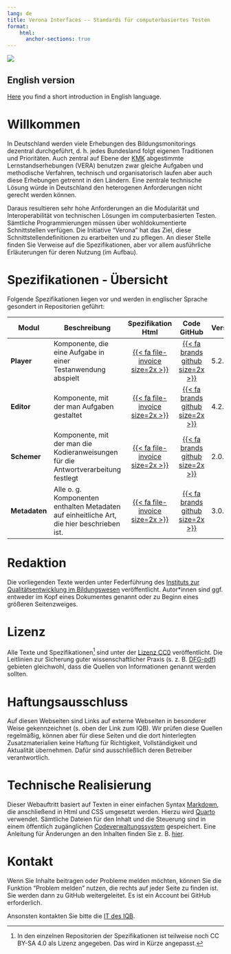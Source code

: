 ```yaml
---
lang: de
title: Verona Interfaces -- Standards für computerbasiertes Testen
format:
    html:
      anchor-sections: true
---
```

![](banner-image.jpg)

::: {.callout-note}
## English version
[Here](intro/english.qmd) you find a short introduction in English language.
:::

# Willkommen

In Deutschland werden viele Erhebungen des Bildungsmonitorings dezentral durchgeführt, d. h. jedes Bundesland folgt eigenen Traditionen und Prioritäten. Auch zentral auf Ebene der [KMK](https://www.kmk.org/themen/qualitaetssicherung-in-schulen/bildungsmonitoring/) abgestimmte Lernstandserhebungen (VERA) benutzen zwar gleiche Aufgaben und methodische Verfahren, technisch und organisatorisch laufen aber auch diese Erhebungen getrennt in den Ländern. Eine zentrale technische Lösung würde in Deutschland den heterogenen Anforderungen nicht gerecht werden können.

Daraus resultieren sehr hohe Anforderungen an die Modularität und Interoperabilität von technischen Lösungen im computerbasierten Testen. Sämtliche Programmierungen müssen über wohldokumentierte Schnittstellen verfügen. Die Initiative "Verona" hat das Ziel, diese Schnittstellendefinitionen zu erarbeiten und zu pflegen. An dieser Stelle finden Sie Verweise auf die Spezifikationen, aber vor allem ausführliche Erläuterungen für deren Nutzung (im Aufbau).

# Spezifikationen - Übersicht

Folgende Spezifikationen liegen vor und werden in englischer Sprache gesondert in Repositorien geführt:

| Modul | Beschreibung | Spezifikation Html | Code GitHub | Version |
| ------ | ---------------- | :-----: | :-------: | :---- |
| **Player** | Komponente, die eine Aufgabe in einer Testanwendung abspielt | [{{< fa file-invoice size=2x >}}](https://verona-interfaces.github.io/player/) | [{{< fa brands github size=2x >}}](https://github.com/verona-interfaces/player#readme) | 5.2.0 |
| **Editor** | Komponente, mit der man Aufgaben gestaltet |  [{{< fa file-invoice size=2x >}}](https://verona-interfaces.github.io/editor/) | [{{< fa brands github size=2x >}}](https://github.com/verona-interfaces/editor#readme) | 4.2.0 |
| **Schemer** | Komponente, mit der man die Kodieranweisungen für die Antwortverarbeitung festlegt | [{{< fa file-invoice size=2x >}}](https://verona-interfaces.github.io/schemer/) | [{{< fa brands github size=2x >}}](https://github.com/verona-interfaces/schemer#readme) | 2.0.0 |
| **Metadaten** | Alle o. g. Komponenten enthalten Metadaten auf einheitliche Art, die hier beschrieben ist. |  [{{< fa file-invoice size=2x >}}](https://verona-interfaces.github.io/metadata/) | [{{< fa brands github size=2x >}}](https://github.com/verona-interfaces/metadata#readme) | 3.0.0 |


# Redaktion

Die vorliegenden Texte werden unter Federführung des [Instituts zur Qualitätsentwicklung im Bildungswesen](https://www.iqb.hu-berlin.de/vera) veröffentlicht. Autor\*innen sind ggf. entweder im Kopf eines Dokumentes genannt oder zu Beginn eines größeren Seitenzweiges. 

# Lizenz
Alle Texte und Spezifikationen[^1] sind unter der [Lizenz CC0](https://open-educational-resources.de/was-die-cc0-freigabe-bedeutet-und-welche-moeglichkeiten-sie-eroeffnen/) veröffentlicht. Die Leitlinien zur Sicherung guter wissenschaftlicher Praxis (s. z. B. [DFG-pdf](https://www.dfg.de/resource/blob/173732/4166759430af8dc2256f0fa54e009f03/kodex-gwp-data.pdf)) gebieten gleichwohl, dass die Quellen von Informationen genannt werden sollten.

# Haftungsausschluss

Auf diesen Webseiten sind Links auf externe Webseiten in besonderer Weise gekennzeichnet (s. oben der Link zum IQB). Wir prüfen diese Quellen regelmäßig, können aber für diese Seiten und die dort hinterlegten Zusatzmaterialien keine Haftung für Richtigkeit, Vollständigkeit und Aktualität übernehmen. Dafür sind ausschließlich deren Betreiber verantwortlich.

# Technische Realisierung

Dieser Webauftritt basiert auf Texten in einer einfachen Syntax [Markdown](https://markdown.de/), die anschließend in Html und CSS umgesetzt werden. Hierzu wird [Quarto](https://quarto.org/) verwendet. Sämtliche Dateien für den Inhalt und die Steuerung sind in einem öffentlich zugänglichen [Codeverwaltungssystem](https://github.com/verona-interfaces/verona-interfaces.github.io) gespeichert. Eine Anleitung für Änderungen an den Inhalten finden Sie z. B. [hier](https://github.com/iqb-berlin/vera-info?tab=readme-ov-file#readme).

# Kontakt

Wenn Sie Inhalte beitragen oder Probleme melden möchten, können Sie die Funktion "Problem melden" nutzen, die rechts auf jeder Seite zu finden ist. Sie werden dann zu GitHub weitergeleitet. Es ist ein Account bei GitHub erforderlich.

Ansonsten kontakten Sie bitte die [IT des IQB](mailto:iqb-it@hu-berlin.de).

[^1]: In den einzelnen Repositorien der Spezifikationen ist teilweise noch CC BY-SA 4.0 als Lizenz angegeben. Das wird in Kürze angepasst.